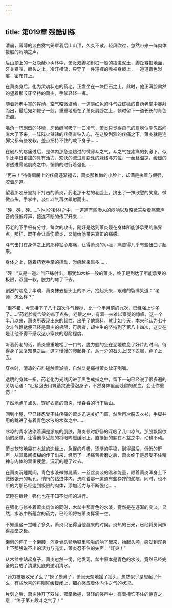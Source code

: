 ```yaml
---
---
---
```

title: 第019章 残酷训练
---



清晨，薄薄的淡白雾气笼罩着后山山顶，久久不散，轻风吹过，忽然带来一阵肉体接触的闷响之声。

后山顶上的一处隐蔽小树林中，萧炎双脚如树桩一般的插进泥土，脚趾紧扣地面，牙关紧咬，额头之上，冷汗横流，只穿了一件短裤的赤裸身躯上，一道道青色淤痕，密布其上。

在萧炎身后，化为灵魂状态的药老，正盘坐在一块巨石之上，此时，他正满脸肃然的望着那咬牙坚持的萧炎，手掌轻轻一挥。

随着药老手掌的挥动，空气略微波动，一道淡红色的斗气匹练猛的自药老掌中暴射而出，最后宛如鞭子一般，重重地砸在了萧炎肩膀之上，顿时留下一道长长的青色淤痕。

嘴角一阵剧烈的哆嗦，牙齿缝间吸了一口冷气，萧炎只觉得自己的肩膀似乎忽然间麻木了下来，一阵阵火辣辣的疼痛直钻入心，在这股剧烈的疼痛之下，萧炎就是连脚尖都有些发软，差点把持不住的栽下身子……

在剧烈的疼痛过后，是体内那急速趟过的微薄斗之气，斗之气在疼痛的刺激下，似乎比平日更加的具有活力，欢快的流过肩膀处的脉络与穴位，一丝丝温凉，缓缓的渗透进骨骼肌肉之中，悄悄的进行着强化……

“再来！”待得肩膀上的疼痛逐渐褪去，萧炎那稚嫩的小脸上，却满是执着与倔强，咬着牙道。

望着那咬牙坚持下打击的萧炎，药老那干枯的老脸上，挤出了一抹欣慰的笑意，微微点头，手掌中，淡红斗气再次飙射而出。

“砰，砰，砰……”小小的树林之中，一道道有些渗人的闷响以及略微夹杂着痛苦声音的低低哼声，接连不断的传了开来……

药老的下手极有分寸，每次的攻击，刚好是达到萧炎现在身体所能够承受的临界点，那样，既不会让重伤萧炎，又能给他带来真正的痛感。

斗气击打在身体之上的那种钻心疼痛，让得萧炎的小脸，痛苦得几乎有些扭曲了起来。

身体之上，随着药老手掌的挥动，淤痕越来越多……

“砰！”又是一道斗气匹练射出，那犹如木桩一般的萧炎，终于是到达了所能承受的极限，双腿一软，脱力的瘫了下去。

剧烈的喘息了半晌，萧炎抹去额头上的冷汗，抬起头来，艰难的裂嘴笑道：“老师，怎么样？”

“很不错，今天接下了八十四次斗气鞭挞，比一个半月前的九次，已经强上许多了……”药老脸庞含笑的点了点头，老眼之中，有着一抹难以察觉的惊叹，这一个半月以来，萧炎所表现出来的韧性，出乎了他意料，就比如今天，本来他认为七十次斗气鞭挞便已经是萧炎的极限，可后者，却生生的坚持到了第八十四次，这实在是让他不得不感叹这小家伙的忍耐程度。

听着药老的话，萧炎重重地松了一口气，脱力般的坐在泥地歇息了好片刻时间，待得身子回复知觉之后，这才慢慢的爬起身子，从一旁的石头上取下衣服，穿了上去。

穿衣时，清凉的布料碰触着淤痕，自然又是痛得萧炎龇牙咧嘴。

透明的身体一扭，药老化为光线闪进了黑色戒指之中，留下一句已经说了很多遍的关切话语：“赶紧回去用筑基灵液侵泡身子，不然身体里面残留的淤血，会让你重伤！”

了然地点了点头，穿好衣裤的萧炎，慢吞吞的行下后山。

回到小屋，早已经忍受不住疼痛的萧炎迅速关好门窗，然后再次脱去衣衫，手脚并用的跳进了有着青色水液的木盆之中……

冰凉的青水沾染着满是淤痕的肌肤，萧炎顿时舒畅的深吸了几口凉气，那股飘飘欲仙的感觉，让得他享受般的将眼眸缓缓闭上，直挺挺的躺在木盆之中，动也不动。

萧炎软软地靠在木盆的边缘上，急促的呼吸，逐渐的平稳，到得最后，低低的鼾声，从其鼻间模糊的传了出来，经历了一场痛苦折磨之后，萧炎终于是忍受不住精神与肉体的双重疲惫，沉沉的睡了过去。

在萧炎沉睡期间，青色水液微微晃荡，一丝丝淡淡的温和能量，顺着萧炎浑身上下微微张开的毛孔，悄悄的钻进体内，洗除着那一道道有些狰狞的淤痕，同时，也不断的为那已经达到极限的肉体，添加活力与不断强化……

沉睡在继续，强化也在不知不觉间的进行。

在强化与修补着萧炎肉体的同时，木盆中那青色的水液，竟然是在逐渐的变淡，显然，水液中所蕴含的药力，已经即将被萧炎挥霍一空。

不知道这一觉睡了多久，萧炎只记得当他醒来的时候，炎热的日光，已经将房间照得亮堂之极。

懒懒的伸了一个懒腰，浑身骨头猛地噼里啪啦的响了起来，抬起头颅，感受到浑身上下那股说不出的活力与充实，萧炎忍不住的失声：“好爽！”

从木盆中站起身子，萧炎忽然一愣，他发现，盆中原本是青色的水液，竟然已经完全的变成了清澈见底的透明清水。

“药力被吸收光了么？”摸了摸鼻子，萧炎无奈地摇了摇头，忽然似乎是想起了什么，有些欣喜的将眼眸缓缓闭上，细心感应着体内斗之气的状况。

片刻之后，萧炎睁开了双眸，双掌微握，轻轻的笑声中，有着掩饰不住的惊喜之意：“终于第五段斗之气了！”